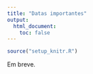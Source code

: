```yaml
---
title: "Datas importantes"
output:
  html_document:
    toc: false
---
```


```r
source("setup_knitr.R")
```

Em breve.
